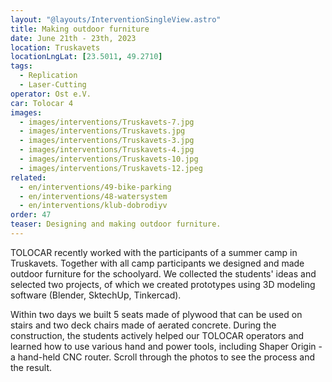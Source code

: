```yaml
---
layout: "@layouts/InterventionSingleView.astro"
title: Making outdoor furniture
date: June 21th - 23th, 2023
location: Truskavets
locationLngLat: [23.5011, 49.2710] 
tags: 
  - Replication
  - Laser-Cutting
operator: Ost e.V.
car: Tolocar 4
images:
  - images/interventions/Truskavets-7.jpg  
  - images/interventions/Truskavets.jpg
  - images/interventions/Truskavets-3.jpg
  - images/interventions/Truskavets-4.jpg
  - images/interventions/Truskavets-10.jpg
  - images/interventions/Truskavets-12.jpeg
related:
  - en/interventions/49-bike-parking
  - en/interventions/48-watersystem
  - en/interventions/klub-dobrodiyv
order: 47
teaser: Designing and making outdoor furniture. 
---
```

TOLOCAR recently worked with the participants of a summer camp in Truskavets. Together with all camp participants we designed and made outdoor furniture for the schoolyard. We collected the students' ideas and selected two projects, of which we created prototypes using 3D modeling software (Blender, SktechUp, Tinkercad).

Within two days we built 5 seats made of plywood that can be used on stairs and two deck chairs made of aerated concrete. During the construction, the students actively helped our TOLOCAR operators and learned how to use various hand and power tools, including Shaper Origin - a hand-held CNC router. Scroll through the photos to see the process and the result.
